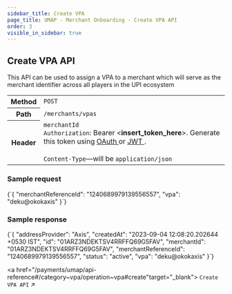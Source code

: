 ```yaml
---
sidebar_title: Create VPA
page_title: UMAP - Merchant Onboarding - Create VPA API
order: 3
visible_in_sidebar: true
---
```


## Create VPA API

This API can be used to assign a VPA to a merchant which will serve as the merchant identifier across all players in the UPI ecosystem

<table>
    <tbody>
        <tr>
            <th>Method</th>
            <td>
                <code>POST</code>
            </td>
        </tr>
        <tr>
            <th>Path</th>
            <td>
                <code>/merchants/vpas</code>
            </td>
        </tr>
        <tr>
            <th>Header</th>
            <td>
                <code>merchantId</code><br/>
                <code>Authorization</code>: Bearer &lt;<b>insert_token_here</b>&gt;.
                Generate this token using <a
                    href="/payments/upi-deeplinks/resources/oauth"
                    target="_blank">
                    OAuth
                </a> or <a
                    href="/payments/upi-deeplinks/resources/jwt"
                    target="_blank">
                    JWT
                </a>.<br />
                <br />
                <code>Content-Type</code>—will be <code>application/json</code>
            </td>
        </tr>
    </tbody>
</table>

### Sample request

<CodeBlockWithCopy language="json">
    {`{
    "merchantReferenceId": "1240689979139556557",
    "vpa": "deku@okokaxis"
}`}
</CodeBlockWithCopy>

### Sample response

<CodeBlockWithCopy language="json">
    {`{
  "addressProvider": "Axis",
  "createdAt": "2023-09-04 12:08:20.202644 +0530 IST",
  "id": "01ARZ3NDEKTSV4RRFFQ69G5FAV",
  "merchantId": "01ARZ3NDEKTSV4RRFFQ69G5FAV",
  "merchantReferenceId": "1240689979139556557",
  "status": "active",
  "vpa": "deku@okokaxis"
}`}
</CodeBlockWithCopy>

<a href="/payments/umap/api-reference#/category~vpa/operation~vpa#create"target="_blank">
<code>Create VPA API</code> ↗
</a>

<WasPageHelpful />